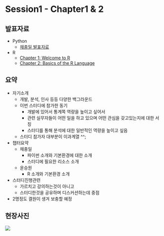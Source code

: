 # Session1 - Chapter1 & 2
## 발표자료
- Python
    - [채충일 발표자료](https://drive.google.com/file/d/1YXzvYAqYfOlsTKB6k1K0GBP6RCqTRr-S/view?usp=sharing)
- R
    - [Chapter 1: Welcome to R](http://r-marketing.r-forge.r-project.org/Instructor/Chapter1/Chapter1-ChapmanFeit.html#/)
    - [Chapter 2: Basics of the R Language](http://r-marketing.r-forge.r-project.org/Instructor/Chapter2/Chapter2-ChapmanFeit.html#/)


## 요약
- 자기소개
    - 개발, 분석, 인사 등등 다양한 백그라운드
    - 이번 스터디에 참가한 동기
        - 개발에 있어서 통계쪽 역량을 높이고 싶어서
        - 관련 실무자들이 어떤 일을 하고 있으며 어떤 관심을 갖고있는지에 대한 서칭
        - 스터디를 통해 분석에 대한 일반적인 역량을 높이고 싶음
    - 스터디 참가자 대부분이 이과계열 ^^;
- 챕터요약
    - 채충일
        - 파이썬 소개와 기본환경에 대한 소개
        - 스터디에 필요한 리소스 소개
    - 윤승원
        - R 소개와 기본환경 소개
- 스터디진행관련
    - 가르치고 강의하는것이 아니고
    - 스터디한것을 공유하며 디스커션하는데 중점
- 2명정도 결원이 생겨 보충할 예정

## 현장사진
![](img/session1.png)